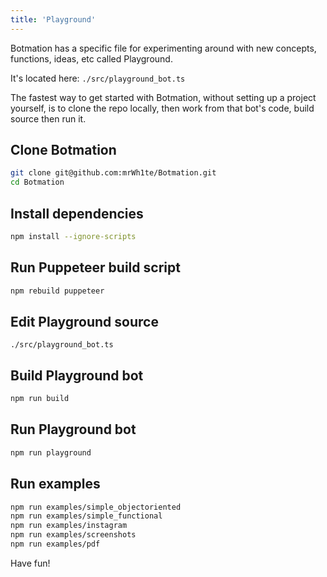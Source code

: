 ---
title: 'Playground'
---

Botmation has a specific file for experimenting around with new concepts, functions, ideas, etc called Playground.

It's located here: `./src/playground_bot.ts`

The fastest way to get started with Botmation, without setting up a project yourself, is to clone the repo locally, then work from that bot's code, build source then run it.

## Clone Botmation

```bash
git clone git@github.com:mrWh1te/Botmation.git
cd Botmation
```

## Install dependencies

```bash
npm install --ignore-scripts
```

## Run Puppeteer build script

```bash
npm rebuild puppeteer
```

## Edit Playground source
`./src/playground_bot.ts`

## Build Playground bot

```bash
npm run build
```

## Run Playground bot

```bash
npm run playground
```

## Run examples

```bash
npm run examples/simple_objectoriented
npm run examples/simple_functional
npm run examples/instagram
npm run examples/screenshots
npm run examples/pdf
```

Have fun!